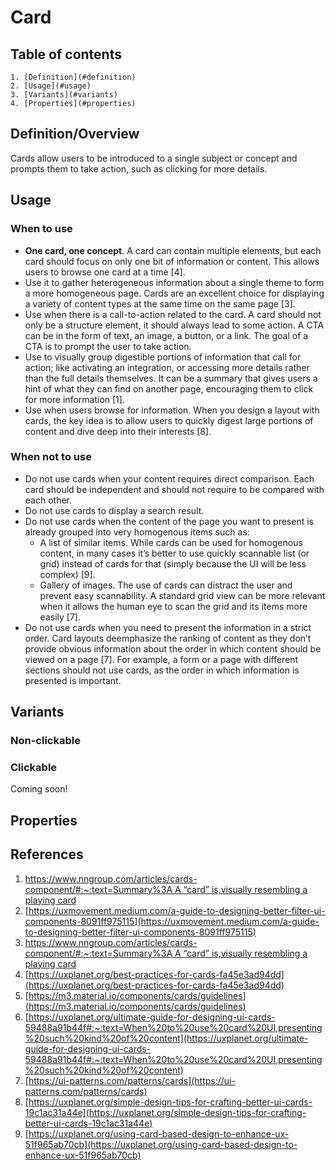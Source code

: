 

# Card

## Table of contents
    1. [Definition](#definition)
    2. [Usage](#usage)
    3. [Variants](#variants)
    4. [Properties](#properties)

<Meta of={CardStories} />

## Definition/Overview
Cards allow users to be introduced to a single subject or concept and prompts them to take action, such as clicking for more details.
<Canvas of={CardStories.NonClickable} />

## Usage

### When to use
- **One card, one concept**. A card can contain multiple elements, but each card should focus on only one bit of information or content. This allows users to browse one card at a time [4].
- Use it to gather heterogeneous information about a single theme to form a more homogeneous page. Cards are an excellent choice for displaying a variety of content types at the same time on the same page [3].
- Use when there is a call-to-action related to the card. A card should not only be a structure element, it should always lead to some action. A CTA can be in the form of text, an image, a button, or a link. The goal of a CTA is to prompt the user to take action.
- Use to visually group digestible portions of information that call for action; like activating an integration, or accessing more details rather than the full details themselves. It can be a summary that gives users a hint of what they can find on another page, encouraging them to click for more information [1].
- Use when users browse for information. When you design a layout with cards, the key idea is to allow users to quickly digest large portions of content and dive deep into their interests [8].

### When not to use
- Do not use cards when your content requires direct comparison. Each card should be independent and should not require to be compared with each other.
- Do not use cards to display a search result.
- Do not use cards when the content of the page you want to present is already grouped into very homogenous items such as:
    - A list of similar items. While cards can be used for homogenous content, in many cases it’s better to use quickly scannable list (or grid) instead of cards for that (simply because the UI will be less complex) [9].
    - Gallery of images. The use of cards can distract the user and prevent easy scannability. A standard grid view can be more relevant when it allows the human eye to scan the grid and its items more easily [7].
- Do not use cards when you need to present the information in a strict order. Card layouts deemphasize the ranking of content as they don’t provide obvious information about the order in which content should be viewed on a page [7]. For example, a form or a page with different sections should not use cards, as the order in which information is presented is important.

## Variants
### Non-clickable
<Canvas of={CardStories.NonClickable} />

### Clickable
Coming soon!

## Properties
<ArgTypes of={Card} />

## References
1. [https://www.nngroup.com/articles/cards-component/#:~:text=Summary%3A A “card” is,visually resembling a playing card](https://www.nngroup.com/articles/cards-component/#:~:text=Summary%3A%20A%20%E2%80%9Ccard%E2%80%9D%20is,visually%20resembling%20a%20playing%20card)
2. [https://uxmovement.medium.com/a-guide-to-designing-better-filter-ui-components-8091ff975115](https://uxmovement.medium.com/a-guide-to-designing-better-filter-ui-components-8091ff975115)
3. [https://www.nngroup.com/articles/cards-component/#:~:text=Summary%3A A “card” is,visually resembling a playing card](https://www.nngroup.com/articles/cards-component/#:~:text=Summary%3A%20A%20%E2%80%9Ccard%E2%80%9D%20is,visually%20resembling%20a%20playing%20card)
4. [https://uxplanet.org/best-practices-for-cards-fa45e3ad94dd](https://uxplanet.org/best-practices-for-cards-fa45e3ad94dd)
5. [https://m3.material.io/components/cards/guidelines](https://m3.material.io/components/cards/guidelines)
6. [https://uxplanet.org/ultimate-guide-for-designing-ui-cards-59488a91b44f#:~:text=When%20to%20use%20card%20UI,presenting%20such%20kind%20of%20content](https://uxplanet.org/ultimate-guide-for-designing-ui-cards-59488a91b44f#:~:text=When%20to%20use%20card%20UI,presenting%20such%20kind%20of%20content)
7. [https://ui-patterns.com/patterns/cards](https://ui-patterns.com/patterns/cards)
8. [https://uxplanet.org/simple-design-tips-for-crafting-better-ui-cards-19c1ac31a44e](https://uxplanet.org/simple-design-tips-for-crafting-better-ui-cards-19c1ac31a44e)
9. [https://uxplanet.org/using-card-based-design-to-enhance-ux-51f965ab70cb](https://uxplanet.org/using-card-based-design-to-enhance-ux-51f965ab70cb)


